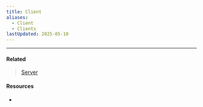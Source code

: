 ```yaml
---
title: Client
aliases:
  - Client
  - Clients
lastUpdated: 2025-05-10
---
```



<Yb src="https://www.youtube.com/embed/RbCetQJMu3A" />

---

#### Related

> [Server](/server)

#### Resources

- <Wiki src="https://minecraft.wiki/w/Client.jar" />
